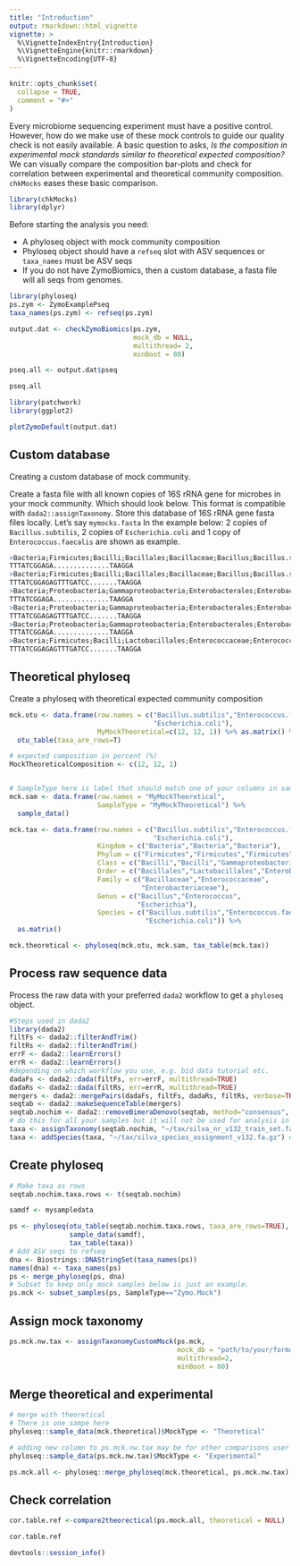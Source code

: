```yaml
---
title: "Introduction"
output: rmarkdown::html_vignette
vignette: >
  %\VignetteIndexEntry{Introduction}
  %\VignetteEngine{knitr::rmarkdown}
  %\VignetteEncoding{UTF-8}
---
```


```r
knitr::opts_chunk$set(
  collapse = TRUE,
  comment = "#>"
)
```

Every microbiome sequencing experiment must have a positive control. However, how do we make use of these mock controls to guide our quality check is not easily available. A basic question to asks, _Is the composition in experimental mock standards similar to theoretical expected composition?_    
We can visually compare the composition bar-plots and check for correlation between experimental and theoretical community composition.  
`chkMocks` eases these basic comparison.  


```r
library(chkMocks)
library(dplyr)
```

Before starting the analysis you need:  

* A phyloseq object with mock community composition   
* Phyloseq object should have a `refseq` slot with ASV sequences or `taxa_names` must be ASV seqs    
* If you do not have ZymoBiomics, then a custom database, a fasta file will all seqs from genomes.    

```r
library(phyloseq)
ps.zym <- ZymoExamplePseq
taxa_names(ps.zym) <- refseq(ps.zym)
```


```r
output.dat <- checkZymoBiomics(ps.zym,
                               mock_db = NULL,
                               multithread= 2,
                               minBoot = 80)
```

```r
pseq.all <- output.dat$pseq

pseq.all
```

```r
library(patchwork)
library(ggplot2)

plotZymoDefault(output.dat)

```

## Custom database  
Creating a custom database of mock community.  

Create a fasta file with all known copies of 16S rRNA gene for microbes in your mock community. Which should look below.
This format is compatible with `dada2::assignTaxonomy`. Store this database of 16S rRNA gene fasta files locally. Let's say `mymocks.fasta`
In the example below: 2 copies of `Bacillus.subtilis`, 2 copies of `Escherichia.coli` and 1 copy of `Enterococcus.faecalis` are shown as example. 
```r
>Bacteria;Firmicutes;Bacilli;Bacillales;Bacillaceae;Bacillus;Bacillus.subtilis;
TTTATCGGAGA..............TAAGGA
>Bacteria;Firmicutes;Bacilli;Bacillales;Bacillaceae;Bacillus;Bacillus.subtilis;
TTTATCGGAGAGTTTGATCC.......TAAGGA
>Bacteria;Proteobacteria;Gammaproteobacteria;Enterobacterales;Enterobacteriaceae;Escherichia;Escherichia.coli;
TTTATCGGAGA..............TAAGGA
>Bacteria;Proteobacteria;Gammaproteobacteria;Enterobacterales;Enterobacteriaceae;Escherichia;Escherichia.coli;
TTTATCGGAGAGTTTGATCC.......TAAGGA
>Bacteria;Proteobacteria;Gammaproteobacteria;Enterobacterales;Enterobacteriaceae;Escherichia;Escherichia.coli;
TTTATCGGAGA..............TAAGGA
>Bacteria;Firmicutes;Bacilli;Lactobacillales;Enterococcaceae;Enterococcus;Enterococcus.faecalis;
TTTATCGGAGAGTTTGATCC.......TAAGGA
```

## Theoretical phyloseq  
Create a phyloseq with theoretical expected community composition

```r


mck.otu <- data.frame(row.names = c("Bacillus.subtilis","Enterococcus.faecalis",
                                    "Escherichia.coli"),
                      MyMockTheoretical=c(12, 12, 1)) %>% as.matrix() %>%
  otu_table(taxa_are_rows=T)

# expected composition in percent (%)
MockTheoreticalComposition <- c(12, 12, 1)


# SampleType here is label that should match one of your columns in sample_data in experimental samples phyloseq object.
mck.sam <- data.frame(row.names = "MyMockTheoretical",
                      SampleType = "MyMockTheoretical") %>%  
  sample_data()

mck.tax <- data.frame(row.names = c("Bacillus.subtilis","Enterococcus.faecalis",
                                    "Escherichia.coli"),
                      Kingdom = c("Bacteria","Bacteria","Bacteria"),
                      Phylum = c("Firmicutes","Firmicutes","Firmicutes"),
                      Class = c("Bacilli","Bacilli","Gammaproteobacteria"),
                      Order = c("Bacillales","Lactobacillales","Enterobacterales"),
                      Family = c("Bacillaceae","Enterococcaceae",
                                 "Enterobacteriaceae"),
                      Genus = c("Bacillus","Enterococcus",
                                "Escherichia"),
                      Species = c("Bacillus.subtilis","Enterococcus.faecalis",
                                  "Escherichia.coli")) %>%
  as.matrix()

mck.theoretical <- phyloseq(mck.otu, mck.sam, tax_table(mck.tax))
```

## Process raw sequence data    
Process the raw data with your preferred `dada2` workflow to get a `phyloseq` object. 
```r
#Steps used in dada2
library(dada2)
filtFs <- dada2::filterAndTrim()
filtRs <- dada2::filterAndTrim()
errF <- dada2::learnErrors()
errR <- dada2::learnErrors()
#depending on which workflow you use, e.g. bid data tutorial etc. 
dadaFs <- dada2::dada(filtFs, err=errF, multithread=TRUE)
dadaRs <- dada2::dada(filtRs, err=errR, multithread=TRUE)
mergers <- dada2::mergePairs(dadaFs, filtFs, dadaRs, filtRs, verbose=TRUE)
seqtab <- dada2::makeSequenceTable(mergers)
seqtab.nochim <- dada2::removeBimeraDenovo(seqtab, method="consensus", multithread=TRUE, verbose=TRUE)
# do this for all your samples but it will not be used for analysis in chkMocks
taxa <- assignTaxonomy(seqtab.nochim, "~/tax/silva_nr_v132_train_set.fa.gz", multithread=TRUE) # path to change
taxa <- addSpecies(taxa, "~/tax/silva_species_assignment_v132.fa.gz") # path to change
```

## Create phyloseq  
```r

# Make taxa as rows 
seqtab.nochim.taxa.rows <- t(seqtab.nochim)

samdf <- mysampledata

ps <- phyloseq(otu_table(seqtab.nochim.taxa.rows, taxa_are_rows=TRUE), 
               sample_data(samdf), 
               tax_table(taxa))
# Add ASV seqs to refseq
dna <- Biostrings::DNAStringSet(taxa_names(ps))
names(dna) <- taxa_names(ps)
ps <- merge_phyloseq(ps, dna)
# Subset to keep only mock samples below is just an example.
ps.mck <- subset_samples(ps, SampleType=="Zymo.Mock")

```


## Assign mock taxonomy  

```r
ps.mck.nw.tax <- assignTaxonomyCustomMock(ps.mck,
                                          mock_db = "path/to/your/formated/taxonomy/database",
                                          multithread=2,
                                          minBoot = 80)
```


## Merge theoretical and experimental      

```r

# merge with theoretical
# There is one sampe here
phyloseq::sample_data(mck.theoretical)$MockType <- "Theoretical"

# adding new column to ps.mck.nw.tax may be for other comparisons user might be interested in doing.
phyloseq::sample_data(ps.mck.nw.tax)$MockType <- "Experimental"

ps.mck.all <- phyloseq::merge_phyloseq(mck.theoretical, ps.mck.nw.tax)

```

## Check correlation 

```r

cor.table.ref <-compare2theorectical(ps.mock.all, theoretical = NULL) 

cor.table.ref

```


```r
devtools::session_info()
```

